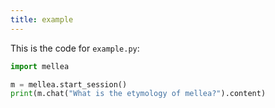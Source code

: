 ```yaml
---
title: example
---
```


This is the code for `example.py`:
<CodeGroup>

```python Python
import mellea

m = mellea.start_session()
print(m.chat("What is the etymology of mellea?").content)

```
</CodeGroup>
